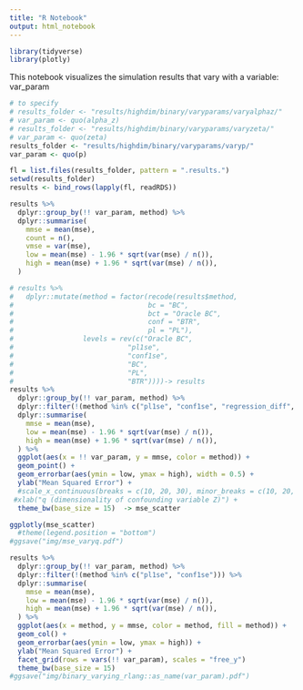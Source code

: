 ```yaml
---
title: "R Notebook"
output: html_notebook
---
```

```r
library(tidyverse)
library(plotly)
```


This notebook visualizes the simulation results that vary with a variable: var_param

```r
# to specify
# results_folder <- "results/highdim/binary/varyparams/varyalphaz/"
# var_param <- quo(alpha_z)
# results_folder <- "results/highdim/binary/varyparams/varyzeta/"
# var_param <- quo(zeta)
results_folder <- "results/highdim/binary/varyparams/varyp/"
var_param <- quo(p)

fl = list.files(results_folder, pattern = ".results.")
setwd(results_folder)
results <- bind_rows(lapply(fl, readRDS))
```

```r
results %>%
  dplyr::group_by(!! var_param, method) %>%
  dplyr::summarise(
    mmse = mean(mse),
    count = n(),
    vmse = var(mse),
    low = mean(mse) - 1.96 * sqrt(var(mse) / n()),
    high = mean(mse) + 1.96 * sqrt(var(mse) / n()), 
  ) 
```


```r
# results %>%
#   dplyr::mutate(method = factor(recode(results$method, 
#                                 bc = "BC",
#                                 bct = "Oracle BC",
#                                 conf = "BTR", 
#                                 pl = "PL"), 
#                 levels = rev(c("Oracle BC",
#                            "pl1se", 
#                            "conf1se",
#                            "BC",
#                            "PL", 
#                            "BTR"))))-> results
results %>%
  dplyr::group_by(!! var_param, method) %>%
  dplyr::filter(!(method %in% c("pl1se", "conf1se", "regression_diff", "bc_true_mu", "bc_true_prop"))) %>%
  dplyr::summarise(
    mmse = mean(mse),
    low = mean(mse) - 1.96 * sqrt(var(mse) / n()),
    high = mean(mse) + 1.96 * sqrt(var(mse) / n()), 
  ) %>% 
  ggplot(aes(x = !! var_param, y = mmse, color = method)) +
  geom_point() +
  geom_errorbar(aes(ymin = low, ymax = high), width = 0.5) +
  ylab("Mean Squared Error") + 
  #scale_x_continuous(breaks = c(10, 20, 30), minor_breaks = c(10, 20, 30)) +
 #xlab("q (dimensionality of confounding variable Z)") +
  theme_bw(base_size = 15)  -> mse_scatter

ggplotly(mse_scatter)
  #theme(legend.position = "bottom")
#ggsave("img/mse_varyq.pdf")
```

```r
results %>%
  dplyr::group_by(!! var_param, method) %>%
  dplyr::filter(!(method %in% c("pl1se", "conf1se"))) %>%
  dplyr::summarise(
    mmse = mean(mse),
    low = mean(mse) - 1.96 * sqrt(var(mse) / n()),
    high = mean(mse) + 1.96 * sqrt(var(mse) / n()), 
  ) %>%
  ggplot(aes(x = method, y = mmse, color = method, fill = method)) +
  geom_col() +
  geom_errorbar(aes(ymin = low, ymax = high)) +
  ylab("Mean Squared Error") + 
  facet_grid(rows = vars(!! var_param), scales = "free_y")
  theme_bw(base_size = 15)
#ggsave("img/binary_varying_rlang::as_name(var_param).pdf")
```
